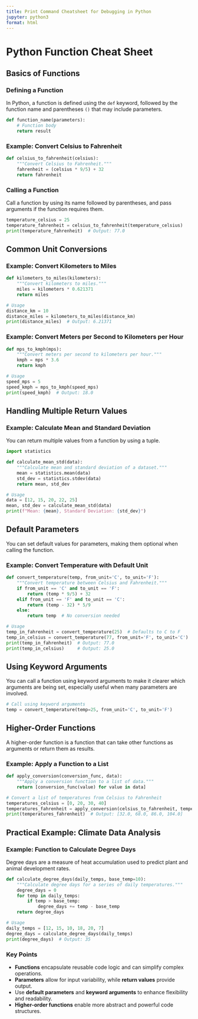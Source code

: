 ```yaml
---
title: Print Command Cheatsheet for Debugging in Python
jupyter: python3
format: html
---
```


# Python Function Cheat Sheet

## Basics of Functions

### Defining a Function

In Python, a function is defined using the `def` keyword, followed by the function name and parentheses `()` that may include parameters.

```python
def function_name(parameters):
    # Function body
    return result
```

### Example: Convert Celsius to Fahrenheit

```python
def celsius_to_fahrenheit(celsius):
    """Convert Celsius to Fahrenheit."""
    fahrenheit = (celsius * 9/5) + 32
    return fahrenheit
```

### Calling a Function

Call a function by using its name followed by parentheses, and pass arguments if the function requires them.

```python
temperature_celsius = 25
temperature_fahrenheit = celsius_to_fahrenheit(temperature_celsius)
print(temperature_fahrenheit)  # Output: 77.0
```

## Common Unit Conversions

### Example: Convert Kilometers to Miles

```python
def kilometers_to_miles(kilometers):
    """Convert kilometers to miles."""
    miles = kilometers * 0.621371
    return miles

# Usage
distance_km = 10
distance_miles = kilometers_to_miles(distance_km)
print(distance_miles)  # Output: 6.21371
```

### Example: Convert Meters per Second to Kilometers per Hour

```python
def mps_to_kmph(mps):
    """Convert meters per second to kilometers per hour."""
    kmph = mps * 3.6
    return kmph

# Usage
speed_mps = 5
speed_kmph = mps_to_kmph(speed_mps)
print(speed_kmph)  # Output: 18.0
```

## Handling Multiple Return Values

### Example: Calculate Mean and Standard Deviation

You can return multiple values from a function by using a tuple.

```python
import statistics

def calculate_mean_std(data):
    """Calculate mean and standard deviation of a dataset."""
    mean = statistics.mean(data)
    std_dev = statistics.stdev(data)
    return mean, std_dev

# Usage
data = [12, 15, 20, 22, 25]
mean, std_dev = calculate_mean_std(data)
print(f"Mean: {mean}, Standard Deviation: {std_dev}")
```

## Default Parameters

You can set default values for parameters, making them optional when calling the function.

### Example: Convert Temperature with Default Unit

```python
def convert_temperature(temp, from_unit='C', to_unit='F'):
    """Convert temperature between Celsius and Fahrenheit."""
    if from_unit == 'C' and to_unit == 'F':
        return (temp * 9/5) + 32
    elif from_unit == 'F' and to_unit == 'C':
        return (temp - 32) * 5/9
    else:
        return temp  # No conversion needed

# Usage
temp_in_fahrenheit = convert_temperature(25)  # Defaults to C to F
temp_in_celsius = convert_temperature(77, from_unit='F', to_unit='C')
print(temp_in_fahrenheit)  # Output: 77.0
print(temp_in_celsius)     # Output: 25.0
```

## Using Keyword Arguments

You can call a function using keyword arguments to make it clearer which arguments are being set, especially useful when many parameters are involved.

```python
# Call using keyword arguments
temp = convert_temperature(temp=25, from_unit='C', to_unit='F')
```

## Higher-Order Functions

A higher-order function is a function that can take other functions as arguments or return them as results.

### Example: Apply a Function to a List

```python
def apply_conversion(conversion_func, data):
    """Apply a conversion function to a list of data."""
    return [conversion_func(value) for value in data]

# Convert a list of temperatures from Celsius to Fahrenheit
temperatures_celsius = [0, 20, 30, 40]
temperatures_fahrenheit = apply_conversion(celsius_to_fahrenheit, temperatures_celsius)
print(temperatures_fahrenheit)  # Output: [32.0, 68.0, 86.0, 104.0]
```

## Practical Example: Climate Data Analysis

### Example: Function to Calculate Degree Days

Degree days are a measure of heat accumulation used to predict plant and animal development rates.

```python
def calculate_degree_days(daily_temps, base_temp=10):
    """Calculate degree days for a series of daily temperatures."""
    degree_days = 0
    for temp in daily_temps:
        if temp > base_temp:
            degree_days += temp - base_temp
    return degree_days

# Usage
daily_temps = [12, 15, 10, 18, 20, 7]
degree_days = calculate_degree_days(daily_temps)
print(degree_days)  # Output: 35
```

### Key Points

- **Functions** encapsulate reusable code logic and can simplify complex operations.
- **Parameters** allow for input variability, while **return values** provide output.
- Use **default parameters** and **keyword arguments** to enhance flexibility and readability.
- **Higher-order functions** enable more abstract and powerful code structures.
